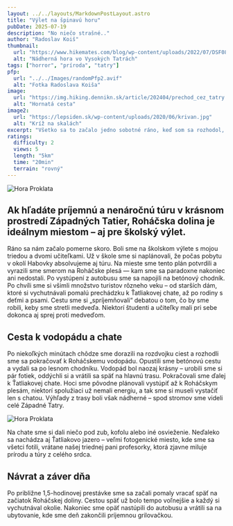 ```yaml
---
layout: ../../layouts/MarkdownPostLayout.astro
title: "Výlet na špinavú horu"
pubDate: 2025-07-19
description: "No niečo strašné.."
author: "Radoslav Koiš"
thumbnail:
  url: "https://www.hikemates.com/blog/wp-content/uploads/2022/07/DSF0847.jpg"
  alt: "Nádherná hora vo Vysokých Tatrách"
tags: ["horror", "príroda", "tatry"]
pfp:
  url: "../../Images/randomPfp2.avif"
  alt: "Fotka Radoslava Koiša"
image:
  url: "https://img.hiking.dennikn.sk/article/202404/prechod_cez_tatry.jpg"
  alt: "Hornatá cesta"
image2:
  url: "https://lepsiden.sk/wp-content/uploads/2020/06/krivan.jpg"
  alt: "Kríž na skalách"
excerpt: "Všetko sa to začalo jedno sobotné ráno, keď som sa rozhodol, že potrebujem vypnúť od každodenného zhonu a konečne sa nadýchať čerstvého horského vzduchu. Počasie vyzeralo sľubne – jasno, mierny vietor a teplota akurát na turistiku. Rýchlo som si zbalil batoh: voda, desiata, pláštenka, teplá mikina, mapa, čelovka – človek nikdy nevie. Vybral som sa do pohoria, ktoré ma vždy lákalo, ale nikdy som sa tam akosi nedostal. Tentoraz som si povedal, že to už nesmiem odkladať. Cesta do východiskového bodu trvala asi hodinu autom. Počas jazdy som si púšťal obľúbené pesničky a pomaly sa naladil na prírodu. Keď som dorazil na parkovisko pri lese, okolo nebolo veľa ľudí. To mi vyhovovalo – chcel som si vychutnať ticho a samotu. Prvé metre trasy viedli hustým ihličnatým lesom, ktorý voňal po živici a vlhkej zemi. Všade naokolo spievali vtáky a z diaľky som počul šum potoka. Cesta sa pomaly dvíhala a začala byť strmšia. Po chvíli som musel zložiť bundu – napriek tomu, že bolo len ráno, slnko už začínalo poriadne hriať."
ratings: 
  difficulty: 2
  views: 5
  length: "5km"
  time: "20min"
  terrain: "rovný"
---
```


  <Image
      class="image"
      inferSize={true}
      src="https://www.hikemates.com/blog/wp-content/uploads/2022/07/DSF0847.jpg"
      alt="Hora Proklata"
      layout="constrained"
      loading="eager"
  />
  
 ## Ak hľadáte príjemnú a nenáročnú túru v krásnom prostredí Západných Tatier, Roháčska dolina je ideálnym miestom – aj pre školský výlet.
  
Ráno sa nám začalo pomerne skoro. Boli sme na školskom výlete s mojou triedou a dvomi učiteľkami. Už v škole sme si naplánovali, že počas pobytu v okolí Habovky absolvujeme aj túru. Na mieste sme tento plán potvrdili a vyrazili sme smerom na Roháčske plesá — kam sme sa paradoxne nakoniec ani nedostali. Po vystúpení z autobusu sme sa napojili na betónový chodník. Po chvíli sme si všimli množstvo turistov rôzneho veku – od starších dám, ktoré si vychutnávali pomalú prechádzku k Ťatliakovej chate, až po rodiny s deťmi a psami. Cestu sme si „spríjemňovali“ debatou o tom, čo by sme robili, keby sme stretli medveďa. Niektorí študenti a učiteľky mali pri sebe dokonca aj sprej proti medveďom.
  
## Cesta k vodopádu a chate
  
Po niekoľkých minútach chôdze sme dorazili na rozdvojku ciest a rozhodli sme sa pokračovať k Roháčskemu vodopádu. Opustili sme betónovú cestu a vydali sa po lesnom chodníku. Vodopád bol naozaj krásny – urobili sme si pár fotiek, oddýchli si a vrátili sa späť na hlavnú trasu.
  Pokračovali sme ďalej k Ťatliakovej chate. Hoci sme pôvodne plánovali vystúpiť až k Roháčskym plesám, niektorí spolužiaci už nemali energiu, a tak sme si museli vystačiť len s chatou. Výhľady z trasy boli však nádherné – spod stromov sme videli celé Západné Tatry.
  
  <Image
      class="image"
      inferSize={true}
      src="https://lepsiden.sk/wp-content/uploads/2020/06/krivan.jpg"
      alt="Hora Proklata"
      layout="constrained"
      loading="lazy"
  />
  
Na chate sme si dali niečo pod zub, kofolu alebo iné osvieženie. Neďaleko sa nachádza aj Ťatliakovo jazero – veľmi fotogenické miesto, kde sme sa všetci fotili, vrátane našej triednej pani profesorky, ktorá zjavne miluje prírodu a túry z celého srdca.
  
## Návrat a záver dňa
  
Po približne 1,5-hodinovej prestávke sme sa začali pomaly vracať späť na začiatok Roháčskej doliny. Cestou späť už bolo tempo voľnejšie a každý si vychutnával okolie. Nakoniec sme opäť nastúpili do autobusu a vrátili sa na ubytovanie, kde sme deň zakončili príjemnou grilovačkou.